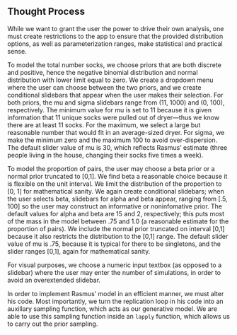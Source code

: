 ## Thought Process

While we want to grant the user the power to drive their own analysis, one must create restrictions to the app to ensure that the provided distribution options, as well as parameterization ranges, make statistical and practical sense.

To model the total number socks, we choose priors that are both discrete and positive, hence the negative binomial distribution and normal distribution with  lower limit equal to zero. We create a dropdown menu where the user can choose between the two priors, and we create conditional slidebars that appear when the user makes their selection. For both priors, the mu and sigma slidebars range from (11, 1000) and (0, 100), respectively. The minimum value for mu is set to 11 because it is given information that 11 unique socks were pulled out of dryer—thus we know there are at least 11 socks. For the maximum, we select a large but reasonable number that would fit in an average-sized dryer. For sigma, we make the minimum zero and the maximum 100 to avoid over-dispersion. The default slider value of mu is 30, which reflects Rasmus' estimate (three people living in the house, changing their socks five times a week).

To model the proportion of pairs, the user may choose a beta prior or a normal prior truncated to [0,1]. We find beta a reasonable choice because it is flexible on the unit interval. We limit the distribution of the proportion to [0, 1] for mathematical sanity. We again create conditional slidebars; when the user selects beta, slidebars for alpha and beta appear, ranging from [.5, 100] so the user may construct an informative or noninfomative prior. The default values for alpha and beta are 15 and 2, respectively; this puts most of the mass in the model between .75 and 1.0 (a reasonable estimate for the proportion of pairs). We include the normal prior truncated on interval [0,1] because it also restricts the distribution to the [0,1] range. The default slider value of mu is .75, because it is typical for there to be singletons, and the slider ranges [0,1], again for mathematical sanity.

For visual purposes, we choose a numeric input textbox (as opposed to a slidebar) where the user may enter the number of simulations, in order to avoid an overextended slidebar.

In order to implement Rasmus' model in an efficient manner, we must alter his code. Most importantly, we turn the replication loop in his code into an auxillary sampling function, which acts as our generative model. We are able to use this sampling function inside an `lapply` function, which allows us to carry out the prior sampling. 

